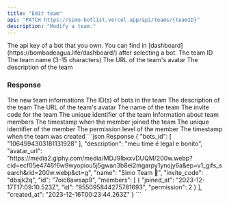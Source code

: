```yaml
---
title: "Edit team"
api: "PATCH https://simo-botlist.vercel.app/api/teams/{teamID}"
description: "Modify a team."
---
```


<ParamField header="Authorization" type="string" placeholder="API KEY" required>
  The api key of a bot that you own. You can find in [dashboard](https://bombadeagua.life/dashboard/) after selecting a bot.
</ParamField>
<ParamField path="teamID" type="string" required>
    The team ID
</ParamField>
<ParamField body="name" type="string">
    The team name (3-15 characters)
</ParamField>
<ParamField body="avatar_url" type="string">
    The URL of the team's avatar
</ParamField>
<ParamField body="description" type="string">
    The description of the team
</ParamField>

### Response

<ResponseField name="Team" type="object">
    The new team informations
    <Expandable>
        <ResponseField name="bots_id" type="array">
            The ID(s) of bots in the team
        </ResponseField>
        <ResponseField name="description" type="string">
            The description of the team
        </ResponseField>
        <ResponseField name="avatar_url" type="string">
            The URL of the team's avatar
        </ResponseField>
        <ResponseField name="name" type="string">
            The name of the team
        </ResponseField>
        <ResponseField name="invite_code" type="string">
            The invite code for the team
        </ResponseField>
        <ResponseField name="id" type="string">
            The unique identifier of the team
        </ResponseField>
        <ResponseField name="members" type="array">
            Information about team members
            <Expandable>
                <ResponseField name="joined_at" type="string">
                    The timestamp when the member joined the team
                </ResponseField>
                <ResponseField name="id" type="string">
                    The unique identifier of the member
                </ResponseField>
                <ResponseField name="permission" type="number">
                    The permission level of the member
                </ResponseField>
            </Expandable>
        </ResponseField>
        <ResponseField name="created_at" type="string">
            The timestamp when the team was created
        </ResponseField>
    </Expandable>
</ResponseField>
<ResponseExample>
```json Response
  {
    "bots_id": [
      "1064594303181131928"
    ],
    "description": "meu time é legal e bonito",
    "avatar_url": "https://media2.giphy.com/media/MDJ9IbxxvDUQM/200w.webp?cid=ecf05e4746f6w9wyopiou5j5gwan3b8ei2mgarpy1ynojy6a&ep=v1_gifs_search&rid=200w.webp&ct=g",
    "name": "Simo Team 🦥",
    "invite_code": "dbsjk2q",
    "id": "7oic8awsap9",
    "members": [
      {
        "joined_at": "2023-12-17T17:09:10.523Z",
        "id": "955095844275781693",
        "permission": 2
      }
    ],
    "created_at": "2023-12-16T00:23:44.263Z"
  }
```
</ResponseExample>